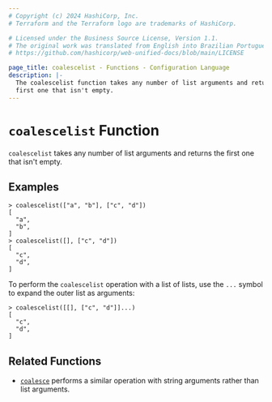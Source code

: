 ```yaml
---
# Copyright (c) 2024 HashiCorp, Inc.
# Terraform and the Terraform logo are trademarks of HashiCorp.

# Licensed under the Business Source License, Version 1.1.
# The original work was translated from English into Brazilian Portuguese.
# https://github.com/hashicorp/web-unified-docs/blob/main/LICENSE

page_title: coalescelist - Functions - Configuration Language
description: |-
  The coalescelist function takes any number of list arguments and returns the
  first one that isn't empty.
---
```


# `coalescelist` Function

`coalescelist` takes any number of list arguments and returns the first one
that isn't empty.

## Examples

```
> coalescelist(["a", "b"], ["c", "d"])
[
  "a",
  "b",
]
> coalescelist([], ["c", "d"])
[
  "c",
  "d",
]
```

To perform the `coalescelist` operation with a list of lists, use the `...`
symbol to expand the outer list as arguments:

```
> coalescelist([[], ["c", "d"]]...)
[
  "c",
  "d",
]
```

## Related Functions

* [`coalesce`](/terraform/language/functions/coalesce) performs a similar operation with string
  arguments rather than list arguments.

